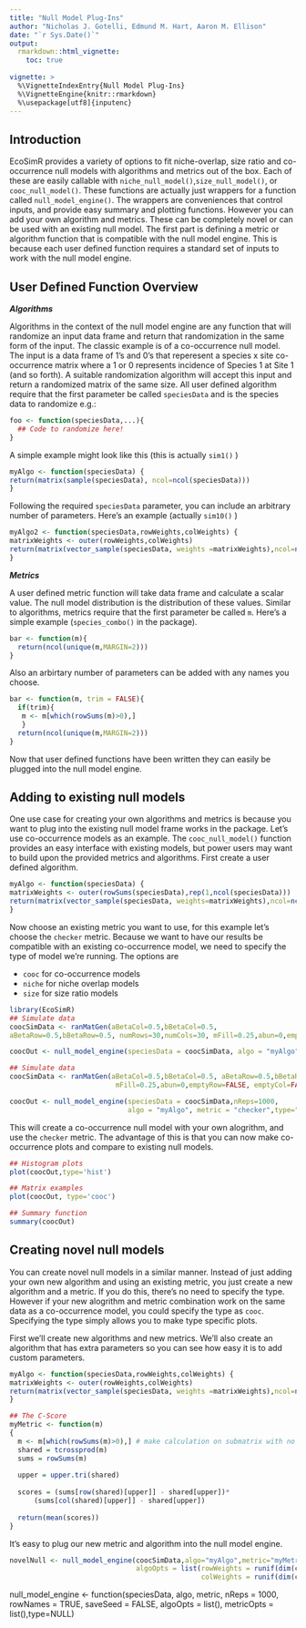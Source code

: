 ```yaml
---
title: "Null Model Plug-Ins"
author: "Nicholas J. Gotelli, Edmund M. Hart, Aaron M. Ellison"
date: "`r Sys.Date()`"
output: 
  rmarkdown::html_vignette:
    toc: true
    
vignette: >
  %\VignetteIndexEntry{Null Model Plug-Ins}
  %\VignetteEngine{knitr::rmarkdown}
  %\usepackage[utf8]{inputenc}
---
```


## Introduction

EcoSimR provides a variety of options to fit niche-overlap, size ratio and  co-occurrence null models with algorithms and metrics out of the box.  Each of these are easily callable with `niche_null_model()`,`size_null_model()`, or `cooc_null_model()`.  These functions are actually just wrappers for a function called `null_model_engine()`. The wrappers are conveniences that control inputs, and provide easy summary and plotting functions.  However you can add your own algorithm and metrics.  These can be completely novel or can be used with an existing null model. The first part is defining a metric or algorithm function that is compatible with the null model engine.  This is because each user defined function requires a standard set of inputs to work with the null model engine.  

## User Defined Function Overview

_**Algorithms**_ 

Algorithms in the context of the null model engine are any function that will randomize an input data frame and return that randomization in the same form of the input.  The classic example is of a co-occurrence null model.  The input is a data frame of 1's and 0's that reperesent a species x site co-occurrence matrix where a 1 or 0 represents incidence of Species 1 at Site 1 (and so forth).  A suitable randomization algorithm will accept this input and return a randomized matrix of the same size.  All user defined algorithm require that the first parameter be called `speciesData` and is the species data to randomize e.g.:

```r
foo <- function(speciesData,...){
  ## Code to randomize here!
}
```

A simple example might look like this (this is actually `sim1()` )

```r
myAlgo <- function(speciesData) {
return(matrix(sample(speciesData), ncol=ncol(speciesData)))
}
```

Following the required `speciesData` parameter, you can include an arbitrary number of parameters.  Here's an example (actually `sim10()` )

```r
myAlgo2 <- function(speciesData,rowWeights,colWeights) {
matrixWeights <- outer(rowWeights,colWeights)
return(matrix(vector_sample(speciesData, weights =matrixWeights),ncol=ncol(speciesData)))
} 
```

_**Metrics**_ 

A user defined metric function will take data frame and calculate a scalar value. The null model distribution is the distribution of these values.  Similar to algorithms, metrics require that the first parameter be called `m`.  Here's a simple example (`species_combo()` in the package).

```r
bar <- function(m){
  return(ncol(unique(m,MARGIN=2))) 
}
```

Also an arbirtary number of parameters can be added with any names you choose.

```r
bar <- function(m, trim = FALSE){
  if(trim){
   m <- m[which(rowSums(m)>0),] 
   }
  return(ncol(unique(m,MARGIN=2))) 
}
```

Now that user defined functions have been written they can easily be plugged into the null model engine. 

## Adding to existing null models

One use case for creating your own algorithms and metrics is because you want to plug into the existing null model frame works in the package.  Let's use co-occurrence models as an example. The `cooc_null_model()` function provides an easy interface with existing models, but power users may want to build upon the provided metrics and algorithms.  First create a user defined algorithm.

```r
myAlgo <- function(speciesData) {
matrixWeights <- outer(rowSums(speciesData),rep(1,ncol(speciesData)))
return(matrix(vector_sample(speciesData, weights=matrixWeights),ncol=ncol(speciesData)))
}
```

Now choose an existing metric you want to use, for this example let's choose the `checker` metric. Because we want to have our results be compatible with an existing co-occurrence model, we need to specify the type of model we're running.  The options are

* `cooc` for co-occurrence models
* `niche` for niche overlap models
* `size` for size ratio models


```r
library(EcoSimR)
## Simulate data
coocSimData <- ranMatGen(aBetaCol=0.5,bBetaCol=0.5,
aBetaRow=0.5,bBetaRow=0.5, numRows=30,numCols=30, mFill=0.25,abun=0,emptyRow=FALSE, emptyCol=FALSE)$m

coocOut <- null_model_engine(speciesData = coocSimData, algo = "myAlgo", metric = "checker",type="cooc",suppressProg = TRUE)

```

```r
## Simulate data
coocSimData <- ranMatGen(aBetaCol=0.5,bBetaCol=0.5, aBetaRow=0.5,bBetaRow=0.5, numRows=30,numCols=30, 
                          mFill=0.25,abun=0,emptyRow=FALSE, emptyCol=FALSE)$m

coocOut <- null_model_engine(speciesData = coocSimData,nReps=1000, 
                             algo = "myAlgo", metric = "checker",type="cooc")

```

This will create a co-occurrence null model with your own alogrithm, and use the `checker` metric.  The advantage of this is that you can now make co-occurrence plots and compare to existing null models.

```r
## Histogram plots
plot(coocOut,type='hist')
```
```r
## Matrix examples
plot(coocOut, type='cooc')

## Summary function
summary(coocOut)

```

## Creating novel null models

You can create novel null models in a similar manner. Instead of just adding your own new algorithm and using an existing metric, you just create a new algorithm and a metric. If you do this, there's no need to specify the type.  However if your new alogrithm and metric combination work on the same data as a co-occurrence model, you could specify the type as `cooc`.  Specifying the type simply allows you to make type specific plots.  

First we'll create new algorithms and new metrics.  We'll also create an algorithm that has extra parameters so you can see how easy it is to add custom parameters.  


```r

myAlgo <- function(speciesData,rowWeights,colWeights) {
matrixWeights <- outer(rowWeights,colWeights)
return(matrix(vector_sample(speciesData, weights =matrixWeights),ncol=ncol(speciesData)))
} 

## The C-Score
myMetric <- function(m) 
{
  m <- m[which(rowSums(m)>0),] # make calculation on submatrix with no missing species
  shared = tcrossprod(m)
  sums = rowSums(m)
  
  upper = upper.tri(shared)
  
  scores = (sums[row(shared)[upper]] - shared[upper])*
      (sums[col(shared)[upper]] - shared[upper])
  
  return(mean(scores))
}

```

It's easy to plug our new metric and algorithm into the null model engine.

```r

novelNull <- null_model_engine(coocSimData,algo="myAlgo",metric="myMetric",
                               algoOpts = list(rowWeights = runif(dim(coocSimData)[1]), 
                                               colWeights = runif(dim(coocSimData)[2])),suppressProg=T)

```



null_model_engine <- function(speciesData, algo, metric, nReps = 1000, rowNames = TRUE, saveSeed = FALSE, algoOpts = list(), metricOpts = list(),type=NULL)


